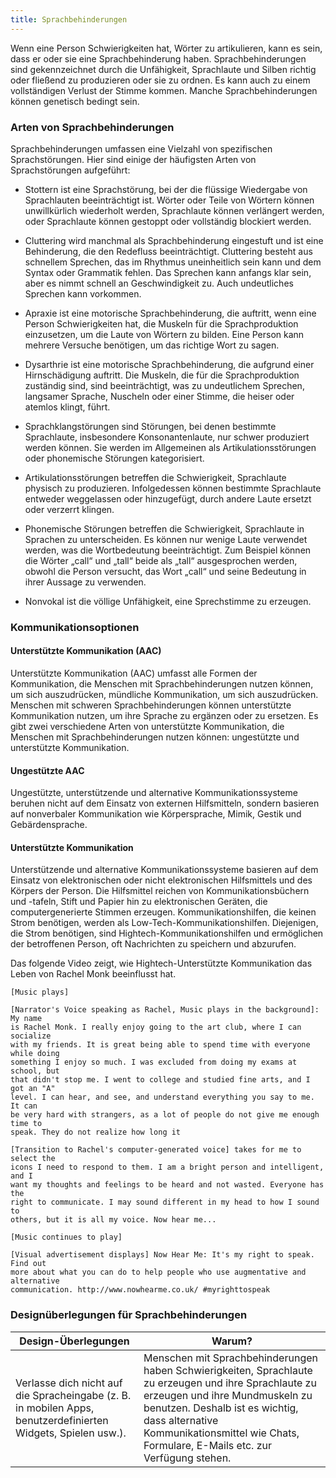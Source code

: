 ```yaml
---
title: Sprachbehinderungen
---
```



Wenn eine Person Schwierigkeiten hat, Wörter zu artikulieren, kann es sein, dass er oder sie eine
Sprachbehinderung haben. Sprachbehinderungen sind gekennzeichnet durch die Unfähigkeit, Sprachlaute
und Silben richtig oder fließend zu produzieren oder sie zu ordnen. Es kann auch zu einem vollständigen
Verlust der Stimme kommen. Manche Sprachbehinderungen können genetisch bedingt sein.

### Arten von Sprachbehinderungen

Sprachbehinderungen umfassen eine Vielzahl von spezifischen Sprachstörungen. Hier
sind einige der häufigsten Arten von Sprachstörungen aufgeführt:

- Stottern ist eine Sprachstörung, bei der die flüssige Wiedergabe von Sprachlauten
  beeinträchtigt ist. Wörter oder Teile von Wörtern können unwillkürlich wiederholt
  werden, Sprachlaute können verlängert werden, oder Sprachlaute können gestoppt
  oder vollständig blockiert werden.

- Cluttering wird manchmal als Sprachbehinderung eingestuft und ist eine Behinderung,
  die den Redefluss beeinträchtigt. Cluttering besteht aus schnellem Sprechen, das
  im Rhythmus uneinheitlich sein kann und dem Syntax oder Grammatik fehlen. Das
  Sprechen kann anfangs klar sein, aber es nimmt schnell an Geschwindigkeit zu.
  Auch undeutliches Sprechen kann vorkommen.

- Apraxie ist eine motorische Sprachbehinderung, die auftritt, wenn eine Person
  Schwierigkeiten hat, die Muskeln für die Sprachproduktion einzusetzen, um die
  Laute von Wörtern zu bilden. Eine Person kann mehrere Versuche benötigen, um das
  richtige Wort zu sagen.

- Dysarthrie ist eine motorische Sprachbehinderung, die aufgrund einer Hirnschädigung
  auftritt. Die Muskeln, die für die Sprachproduktion zuständig sind, sind beeinträchtigt,
  was zu undeutlichem Sprechen, langsamer Sprache, Nuscheln oder einer Stimme,
  die heiser oder atemlos klingt, führt.

- Sprachklangstörungen sind Störungen, bei denen bestimmte Sprachlaute, insbesondere
  Konsonantenlaute, nur schwer produziert werden können. Sie werden im Allgemeinen
  als Artikulationsstörungen oder phonemische Störungen kategorisiert.

- Artikulationsstörungen betreffen die Schwierigkeit, Sprachlaute physisch zu
  produzieren. Infolgedessen können bestimmte Sprachlaute entweder weggelassen
  oder hinzugefügt, durch andere Laute ersetzt oder verzerrt klingen.

- Phonemische Störungen betreffen die Schwierigkeit, Sprachlaute in Sprachen zu unterscheiden. Es können
  nur wenige Laute verwendet werden, was die Wortbedeutung beeinträchtigt. Zum Beispiel können die Wörter
  „call“ und „tall“ beide als „tall“ ausgesprochen werden, obwohl die Person versucht, das Wort „call“
  und seine Bedeutung in ihrer Aussage zu verwenden.

- Nonvokal ist die völlige Unfähigkeit, eine Sprechstimme zu erzeugen.

### Kommunikationsoptionen

#### Unterstützte Kommunikation (AAC)

Unterstützte Kommunikation (AAC) umfasst alle Formen der Kommunikation, die Menschen mit Sprachbehinderungen
nutzen können, um sich auszudrücken, mündliche Kommunikation, um sich auszudrücken. Menschen mit
schweren Sprachbehinderungen können unterstützte Kommunikation nutzen, um ihre Sprache zu ergänzen
oder zu ersetzen. Es gibt zwei verschiedene Arten von unterstützte Kommunikation, die Menschen mit
Sprachbehinderungen nutzen können: ungestützte und unterstützte Kommunikation.

#### Ungestützte AAC

Ungestützte, unterstützende und alternative Kommunikationssysteme beruhen nicht auf dem Einsatz von
externen Hilfsmitteln, sondern basieren auf nonverbaler Kommunikation wie Körpersprache, Mimik,
Gestik und Gebärdensprache.

#### Unterstützte Kommunikation

Unterstützende und alternative Kommunikationssysteme basieren auf dem Einsatz von elektronischen oder
nicht elektronischen Hilfsmittels und des Körpers der Person. Die Hilfsmittel reichen von Kommunikationsbüchern
und -tafeln, Stift und Papier hin zu elektronischen Geräten, die computergenerierte Stimmen erzeugen.
Kommunikationshilfen, die keinen Strom benötigen, werden als Low-Tech-Kommunikationshilfen. Diejenigen,
die Strom benötigen, sind Hightech-Kommunikationshilfen und ermöglichen der betroffenen Person, oft
Nachrichten zu speichern und abzurufen.

Das folgende Video zeigt, wie Hightech-Unterstützte Kommunikation das Leben von
Rachel Monk beeinflusst hat.

<YouTube id="dEYyuLyovLg" />

<Accordion>
  <AccordionItem header="Video-Abschrift">

    [Music plays]

    [Narrator's Voice speaking as Rachel, Music plays in the background]: My name
    is Rachel Monk. I really enjoy going to the art club, where I can socialize
    with my friends. It is great being able to spend time with everyone while doing
    something I enjoy so much. I was excluded from doing my exams at school, but
    that didn't stop me. I went to college and studied fine arts, and I got an "A"
    level. I can hear, and see, and understand everything you say to me. It can
    be very hard with strangers, as a lot of people do not give me enough time to
    speak. They do not realize how long it

    [Transition to Rachel's computer-generated voice] takes for me to select the
    icons I need to respond to them. I am a bright person and intelligent, and I
    want my thoughts and feelings to be heard and not wasted. Everyone has the
    right to communicate. I may sound different in my head to how I sound to
    others, but it is all my voice. Now hear me...

    [Music continues to play]

    [Visual advertisement displays] Now Hear Me: It's my right to speak. Find out
    more about what you can do to help people who use augmentative and alternative
    communication. http://www.nowhearme.co.uk/ #myrighttospeak

  </AccordionItem>
</Accordion>

### Designüberlegungen für Sprachbehinderungen

<table>
  <thead>
    <tr>
      <th>Design-Überlegungen</th>
      <th>Warum?</th>
    </tr>
  </thead>
  <tbody>
    <tr>
      <td data-label="Design-Überlegungen">
        Verlasse dich nicht auf die Spracheingabe (z. B. in mobilen Apps,
        benutzerdefinierten Widgets, Spielen usw.).
      </td>
      <td data-label="Warum?">
        Menschen mit Sprachbehinderungen haben Schwierigkeiten, Sprachlaute zu
        erzeugen und ihre Sprachlaute zu erzeugen und ihre Mundmuskeln zu
        benutzen. Deshalb ist es wichtig, dass alternative Kommunikationsmittel
        wie Chats, Formulare, E-Mails etc. zur Verfügung stehen.
      </td>
    </tr>
  </tbody>
</table>
